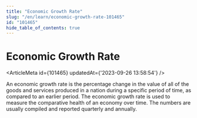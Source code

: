 ```yaml
---
title: "Economic Growth Rate"
slug: "/en/learn/economic-growth-rate-101465"
id: "101465"
hide_table_of_contents: true
---
```



# Economic Growth Rate

<ArticleMeta id={101465} updatedAt={'2023-09-26 13:58:54'} />
<div className='border-solid border-b border-t-0 my-4 border-[var(--ifm-color-gray-300)]' />

An economic growth rate is the percentage change in the value of all of the goods and services produced in a nation during a specific period of time, as compared to an earlier period. The economic growth rate is used to measure the comparative health of an economy over time. The numbers are usually compiled and reported quarterly and annually.
